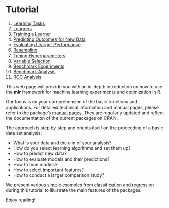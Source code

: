 Tutorial
========

1. [Learning Tasks](task.md)
2. [Learners](learner.md)
3. [Training a Learner](train.md)
4. [Predicting Outcomes for New Data](predict.md)
5. [Evaluating Learner Performance](performance.md)
6. [Resampling](resample.md)
7. [Tuning Hyperparameters](tune.md)
8. [Variable Selection](variable_selection.md)
9. [Benchmark Experiments](benchmark_experiments.md)
10. [Benchmark Analysis](benchmark_analysis.md)
11. [ROC Analysis](roc_analysis.md)
   
This web page will provide you with an in-depth introduction on how to
use the **mlr** framework for machine learning experiments and
optimization in R.

Our focus is on your comprehension of the basic functions and
applications. For detailed technical information and manual pages, please refer to
the package's [manual pages](http://www.statistik.tu-dortmund.de/~bischl/rdocs/mlr/html/). They are regularly updated and reflect the documentation
of the current packages on CRAN.

The approach is step by step and orients itself on the proceeding of a basic data set analysis: 

* What is your data and the aim of your analysis?  
* How do you select learning algorithms and set them up? 
* How to predict new data?  
* How to evaluate models and their predictions?
* How to tune models?
* How to select important features?
* How to conduct a larger comparison study?

We present various simple examples from classification and regression
during this tutorial to illustrate the main features of the
packages.

Enjoy reading!

